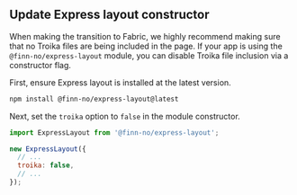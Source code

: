## Update Express layout constructor

When making the transition to Fabric, we highly recommend making sure that no
Troika files are being included in the page. If your app is using the
`@finn-no/express-layout` module, you can disable Troika file inclusion via a
constructor flag.

First, ensure Express layout is installed at the latest version.

```sh
npm install @finn-no/express-layout@latest
```

Next, set the `troika` option to `false` in the module constructor.

```js
import ExpressLayout from '@finn-no/express-layout';

new ExpressLayout({
  // ...
  troika: false,
  // ...
});
```
